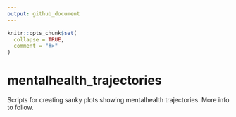 ```yaml
---
output: github_document
---
```


<!-- README.md is generated from README.Rmd. Please edit that file -->

```r
knitr::opts_chunk$set(
  collapse = TRUE,
  comment = "#>"
)
```

# mentalhealth_trajectories

<!-- badges: start -->
<!-- badges: end -->

Scripts for creating sanky plots showing mentalhealth trajectories. More info to follow.

